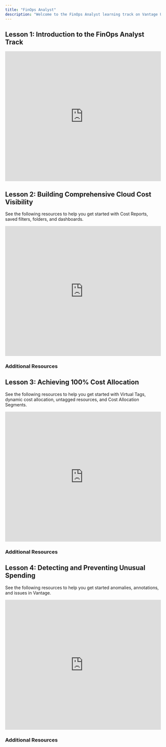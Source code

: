 ```yaml
---
title: "FinOps Analyst"
description: "Welcome to the FinOps Analyst learning track on Vantage University!"
---
```



## <Icon size={24} color="#ad4dd6" iconType="solid"  icon="book-copy" /> Lesson 1: Introduction to the FinOps Analyst Track

<Frame>
<iframe width="100%" height="420" src="https://www.youtube.com/embed/8GGgN_-GLGU" title="Introduction to the FinOps Analyst Track" frameborder="0" allow="accelerometer; autoplay; clipboard-write; encrypted-media; gyroscope; picture-in-picture; web-share" referrerpolicy="strict-origin-when-cross-origin" allowfullscreen></iframe>
</Frame>



## <Icon size={24} color="#ad4dd6" iconType="solid"  icon="book-copy" /> Lesson 2: Building Comprehensive Cloud Cost Visibility

See the following resources to help you get started with Cost Reports, saved filters, folders, and dashboards.

<Frame>
<iframe width="100%" height="420" src="https://www.youtube.com/embed/qU7I1AweC8M" title="Building Comprehensive Cloud Cost Visibility" frameborder="0" allow="accelerometer; autoplay; clipboard-write; encrypted-media; gyroscope; picture-in-picture; web-share" referrerpolicy="strict-origin-when-cross-origin" allowfullscreen></iframe>
</Frame>



### <Icon size={24} color="#ad4dd6" iconType="solid"  icon="book-open" /> Additional Resources

<Accordion title="Click to view resources">
<Columns cols={2}>
<Card title="Vantage University Cost Reporting" icon="chart-line" href="/vantage_university_cost_reporting" horizontal />

<Card title="Create a Cost Report" icon="circle-plus" href="/cost_reports#create-report" horizontal />

<Card title="Filter a Cost Report" icon="filter-list" href="/cost_reports#filter-cost-reports" horizontal />

<Card title="Adjust Visualizations" icon="chart-column" href="/cost_reports#adjust-chart-visualization" horizontal />

<Card title="Saved Filters" icon="bookmark" href="/saved_filters" horizontal />

<Card title="Dashboards" icon="chart-area" href="/dashboards" horizontal />

<Card title="Folders" icon="folder" href="/folders" horizontal />
</Columns>
</Accordion>

## <Icon size={24} color="#ad4dd6" iconType="solid"  icon="book-copy" /> Lesson 3: Achieving 100% Cost Allocation

See the following resources to help you get started with Virtual Tags, dynamic cost allocation, untagged resources, and Cost Allocation Segments.

<Frame>
<iframe width="100%" height="420" src="https://www.youtube.com/embed/770vPBzM7VU" title="Achieving 100% Cost Allocation" frameborder="0" allow="accelerometer; autoplay; clipboard-write; encrypted-media; gyroscope; picture-in-picture; web-share" referrerpolicy="strict-origin-when-cross-origin" allowfullscreen></iframe>
</Frame>



### <Icon size={24} color="#ad4dd6" iconType="solid"  icon="book-open" /> Additional Resources

<Accordion title="Click to view resources">
<Columns cols={2}>
<Card title="Vantage University Cost Allocation" icon="money-bill-1-wave" href="/vantage_university_cost_allocation" horizontal />

<Card title="Create Virtual Tags" icon="circle-plus" href="/tagging#create-virtual-tags" horizontal />

<Card title="Virtual Tagging Examples" icon="chart-line" href="/tagging#virtual-tagging-examples" horizontal />

<Card title="Create a Segment" icon="circle-plus" href="/segments#create-a-segment" horizontal />

<Card title="View and Create Child Segments" icon="circle-plus" href="/segments#view-and-create-child-segments" horizontal />
</Columns>
</Accordion>

## <Icon size={24} color="#ad4dd6" iconType="solid"  icon="book-copy" /> Lesson 4: Detecting and Preventing Unusual Spending

See the following resources to help you get started anomalies, annotations, and issues in Vantage.

<Frame>
<iframe width="100%" height="420" src="https://www.youtube.com/embed/KkWw1jJ3PuI" title="Detecting and Preventing Unusual Spending" frameborder="0" allow="accelerometer; autoplay; clipboard-write; encrypted-media; gyroscope; picture-in-picture; web-share" referrerpolicy="strict-origin-when-cross-origin" allowfullscreen></iframe>
</Frame>



### <Icon size={24} color="#ad4dd6" iconType="solid"  icon="book-open" /> Additional Resources

<Accordion title="Click to view resources">

<Columns cols={2}>
<Card title="Vantage University Cost Reporting" icon="chart-line" href="/vantage_university_cost_reporting" horizontal />

<Card title="Anomalies" icon="circle-exclamation" href="/cost_anomaly_alerts" horizontal />

<Card title="Annotations" icon="file-lines" href="/annotations" horizontal />

<Card title="Issues" icon="bug" href="/issues" horizontal />
</Columns>
</Accordion>
